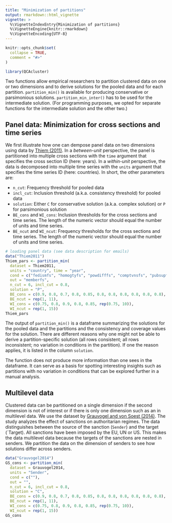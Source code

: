 ```yaml
---
title: "Minimization of partitions"
output: rmarkdown::html_vignette
vignette: >
  %\VignetteIndexEntry{Minimization of partitions}
  %\VignetteEngine{knitr::rmarkdown}
  %\VignetteEncoding{UTF-8}
---
```


```r
knitr::opts_chunk$set(
  collapse = TRUE,
  comment = "#>"
)
```

```r
library(QCAcluster)
```

Two functions allow empirical researchers to partition clustered data on one or two dimensions and to derive solutions for the pooled data and for each partition. `partition_min()` is available for producing conservative or parsimonious solutions. `partition_min_inter()` has to be used for the intermediate solution. (For programming purposes, we opted for separate functions for the intermediate solution and the other two.)

## Panel data: Minimization for cross sections and time series
We first illustrate how one can dempose panel data on two dimensions using data by [Thiem (2011)](https://doi.org/10.1017/S1755773910000251). In a *between-unit* perspective, the panel is partitioned into multiple cross sections with the `time` argument that specifies the cross section ID (here: years). In a *within-unit* perspective, the data is decomposed into multiple time series with the `units` argument that specifies the time series ID (here: countries). In short, the other parameters are:

- `n_cut`: Frequency threshold for pooled data
- `incl_cut`: Inclusion threshold (a.k.a. consistency threshold) for pooled data
- `solution`: Either `C` for conservative solution (a.k.a. complex solution) or `P` for parsimonious solution
- `BE_cons` and `WI_cons`: Inclusion thresholds for the cross sections and time series. The length of the numeric vector should equal the number of units and time series.
- `BE_ncut` and `WI_ncut`: Frequency thresholds for the cross sections and time series. The length of the numeric vector should equal the number of units and time series.

```r
# loading panel data (see data description for emails)
data("Thiem2011")
Thiem_pars <- partition_min(
  dataset = Thiem2011,
  units = "country", time = "year",
  cond = c("fedismfs", "homogtyfs", "powdifffs", "comptvnsfs", "pubsupfs", "ecodpcefs"),
  out = "memberfs",
  n_cut = 6, incl_cut = 0.8,
  solution = "P",
  BE_cons = c(0.9, 0.8, 0.7, 0.8, 0.85, 0.8, 0.8, 0.8, 0.8, 0.8, 0.8),
  BE_ncut = rep(1, 11),
  WI_cons = c(0.75, 0.8, 0.9, 0.8, 0.85, rep(0.75, 10)),
  WI_ncut = rep(1, 15))
Thiem_pars
```

The output of `partition_min()` is a dataframe summarizing the solutions for the pooled data and the partitions and the consistency and coverage values for the solution. There are different reasons why one might not be able to derive a partition-specific solution (all rows consistent; all rows inconsistent; no variation in conditions in the partition). If one the reason applies, it is listed in the column `solution`.

The function does not produce more information than one sees in the dataframe. It can serve as a basis for spotting interesting insights such as partitions with no variation in conditions that can be explored further in a manual analysis.

## Multilevel data
Clustered data can be partitioned on a single dimension if the second dimension is not of interest or if there is only one dimension such as an in multilevel data. We use the dataset by [Grauvogel and von Soest (2014)](https://doi.org/10.1017/S1755773910000251). The study analyzes the effect of sanctions on authoritarian regimes. The data distinguishes between the source of the sanction (`Sender`) and the target (`Target). All sanctions have been imposed by the EU, UN or US. This makes the data multilevel data because the targets of the sanctions are nested in senders. We partition the data on the dimension of senders to see how solutions differ across senders.

```r
data("Grauvogel2014")
GS_cons <- partition_min(
  dataset = Grauvogel2014,
  units = "Sender", 
  cond = c(""),
  out = "",
  n_cut = 6, incl_cut = 0.8,
  solution = "C",
  BE_cons = c(0.9, 0.8, 0.7, 0.8, 0.85, 0.8, 0.8, 0.8, 0.8, 0.8, 0.8),
  BE_ncut = rep(1, 11),
  WI_cons = c(0.75, 0.8, 0.9, 0.8, 0.85, rep(0.75, 10)),
  WI_ncut = rep(1, 15))
GS_cons
```

